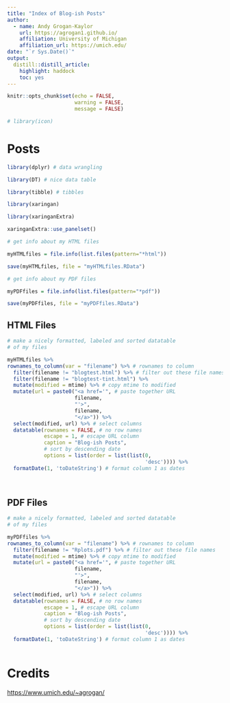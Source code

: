 ```yaml
---
title: "Index of Blog-ish Posts"
author:
  - name: Andy Grogan-Kaylor 
    url: https://agrogan1.github.io/
    affiliation: University of Michigan
    affiliation_url: https://umich.edu/
date: "`r Sys.Date()`"
output:
  distill::distill_article:
    highlight: haddock
    toc: yes
---
```


```r

knitr::opts_chunk$set(echo = FALSE,
                      warning = FALSE,
                      message = FALSE)

# library(icon)

```

# Posts

```r

library(dplyr) # data wrangling

library(DT) # nice data table

library(tibble) # tibbles

library(xaringan)

library(xaringanExtra)

xaringanExtra::use_panelset()


```

```r

# get info about my HTML files

myHTMLfiles = file.info(list.files(pattern="*html"))

save(myHTMLfiles, file = "myHTMLfiles.RData")

# get info about my PDF files

myPDFfiles = file.info(list.files(pattern="*pdf"))

save(myPDFfiles, file = "myPDFfiles.RData")

```

## HTML Files

```r

# make a nicely formatted, labeled and sorted datatable
# of my files

myHTMLfiles %>% 
rownames_to_column(var = "filename") %>% # rownames to column
  filter(filename != "blogtest.html") %>% # filter out these file names
  filter(filename != "blogtest-tint.html") %>%
  mutate(modified = mtime) %>% # copy mtime to modified
  mutate(url = paste0("<a href='", # paste together URL
                      filename,
                      "'>",
                      filename, 
                      "</a>")) %>% 
  select(modified, url) %>% # select columns
  datatable(rownames = FALSE, # no row names
            escape = 1, # escape URL column
            caption = "Blog-ish Posts",
            # sort by descending date
            options = list(order = list(list(0, 
                                             'desc')))) %>% 
  formatDate(1, 'toDateString') # format column 1 as dates
  
  
```


## PDF Files 

```r

# make a nicely formatted, labeled and sorted datatable
# of my files

myPDFfiles %>% 
rownames_to_column(var = "filename") %>% # rownames to column
  filter(filename != "Rplots.pdf") %>% # filter out these file names
  mutate(modified = mtime) %>% # copy mtime to modified
  mutate(url = paste0("<a href='", # paste together URL
                      filename,
                      "'>",
                      filename,
                      "</a>")) %>%
  select(modified, url) %>% # select columns
  datatable(rownames = FALSE, # no row names
            escape = 1, # escape URL column
            caption = "Blog-ish Posts",
            # sort by descending date
            options = list(order = list(list(0, 
                                             'desc')))) %>% 
  formatDate(1, 'toDateString') # format column 1 as dates
  
```


# Credits

[https://www.umich.edu/~agrogan/](https://www.umich.edu/~agrogan/)



